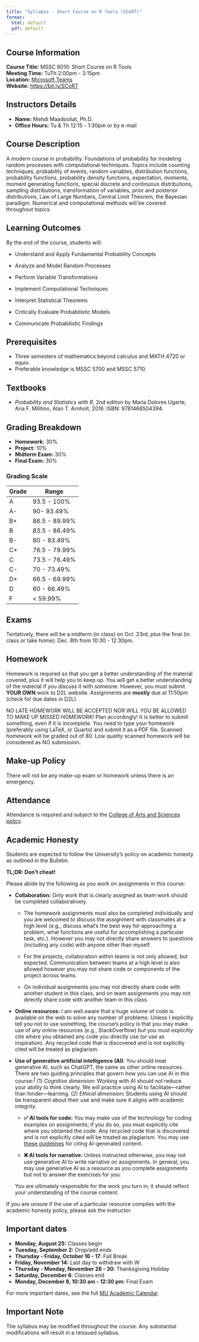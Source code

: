 ```yaml
---
title: "Syllabus - Short Course on R Tools (SCoRT)"
format: 
  html: default
  pdf: default
---
```


## Course Information

**Course Title:** MSSC 6010: Short Course on R Tools\
**Meeting Time:** TuTh 2:00pm - 3:15pm\
**Location:** [Microsoft Teams](https://teams.microsoft.com/l/meetup-join/19%3awd6Q_CvflXuF_yLLWv5LC6iaIgbXcr62t2pVZE4Q1Jw1%40thread.tacv2/1736282508938?context=%7b%22Tid%22%3a%22abe32f68-c72d-420d-b5bd-750c63a268e4%22%2c%22Oid%22%3a%22b0161be8-acaa-4999-ba8b-8ed780d0b7bf%22%7d)\
**Website:** [https://bit.ly/SCoRT](https://bit.ly/SCoRT)

## Instructors Details

-   **Name:** Mehdi Maadooliat, Ph.D.
-   **Office Hours:** Tu & Th 12:15 - 1:30pm or by e-mail

## Course Description

A modern course in probability. Foundations of probability for modeling random processes with computational techniques. Topics include counting techniques, probability of events, random variables, distribution functions, probability functions, probability density functions, expectation, moments, moment generating functions, special discrete and continuous distributions, sampling distributions, transformation of variables, prior and posterior distributions, Law of Large Numbers, Central Limit Theorem, the Bayesian paradigm. Numerical and computational methods will be covered throughout topics.

## Learning Outcomes

By the end of the course, students will:

-   Understand and Apply Fundamental Probability Concepts

-   Analyze and Model Random Processes

-   Perform Variable Transformations

-   Implement Computational Techniques

-   Interpret Statistical Theorems

-   Critically Evaluate Probabilistic Models

-   Communicate Probabilistic Findings

## Prerequisites

-   Three semesters of mathematics beyond calculus and MATH 4720 or equiv.
-   Preferable knowledge is MSSC 5700 and MSSC 5710.

## Textbooks

-   *Probability and Statistics with R*, 2nd edition by Maria Dolores Ugarte, Ana F. Militino, Alan T. Arnholt, 2016. ISBN: 9781466504394.

## Grading Breakdown

-   **Homework:** 30%
-   **Project:** 10%
-   **Midterm Exam:** 30%
-   **Final Exam:** 30%

### Grading Scale

| Grade | Range         |
|-------|---------------|
| A     | 93.5 - 100%   |
| A-    | 90- 93.49%    |
| B+    | 86.5 - 89.99% |
| B     | 83.5 - 86.49% |
| B-    | 80 - 83.49%   |
| C+    | 76.5 - 79.99% |
| C     | 73.5 - 76.49% |
| C-    | 70 - 73.49%   |
| D+    | 66.5 - 69.99% |
| D     | 60 - 66.49%   |
| F     | \< 59.99%     |

## Exams

Tentatively, there will be a midterm (in class) on Oct. 23rd, plus the final (in class or take home): Dec. 8th from 10:30 - 12:30pm.

## Homework

Homework is required so that you get a better understanding of the material covered, plus it will help you to keep up. You will get a better understanding of the material if you discuss it with someone. However, you must submit **YOUR OWN** work to D2L website. Assignments are **mostly** due at 11:50pm (check for due dates in D2L).

NO LATE HOMEWORK WILL BE ACCEPTED NOR WILL YOU BE ALLOWED TO MAKE UP MISSED HOMEWORK! Plan accordingly! It is better to submit something, even if it is incomplete. You need to type your homework (preferably using LaTeX, or Quarto) and submit it as a PDF file. Scanned homework will be graded out of 80. Low quality scanned homework will be considered as NO submission.

## Make-up Policy

There will not be any make-up exam or homework unless there is an emergency.

## Attendance

Attendance is required and subject to the [College of Arts and Sciences policy](https://bulletin.marquette.edu/policies/attendance/undergraduate/).

## Academic Honesty

Students are expected to follow the University's policy on academic honesty as outlined in the Bulletin.

**TL;DR: Don't cheat!**

Please abide by the following as you work on assignments in this course:

-   **Collaboration:** Only work that is clearly assigned as team work should be completed collaboratively.

    -   The homework assignments must also be completed individually and you are welcomed to discuss the assignment with classmates at a high level (e.g., discuss what's the best way for approaching a problem, what functions are useful for accomplishing a particular task, etc.). However you may not directly share answers to questions (including any code) with anyone other than myself.

    -   For the projects, collaboration within teams is not only allowed, but expected. Communication between teams at a high level is also allowed however you may not share code or components of the project across teams.

    -   On individual assignments you may not directly share code with another student in this class, and on team assignments you may not directly share code with another team in this class.

-   **Online resources:** I am well aware that a huge volume of code is available on the web to solve any number of problems. Unless I explicitly tell you not to use something, the course's policy is that you may make use of any online resources (e.g., StackOverflow) but you must explicitly cite where you obtained any code you directly use (or use as inspiration). Any recycled code that is discovered and is not explicitly cited will be treated as plagiarism.

-   **Use of generative artificial intelligence (AI)**: You should treat generative AI, such as ChatGPT, the same as other online resources. There are two guiding principles that govern how you can use AI in this course:^[1](https://sta101-f23.github.io/course-syllabus.html#fn1)^ (1) *Cognitive dimension:* Working with AI should not reduce your ability to think clearly. We will practice using AI to facilitate---rather than hinder---learning. (2) *Ethical dimension***:** Students using AI should be transparent about their use and make sure it aligns with academic integrity.

    -   **✅ AI tools for code:** You may make use of the technology for coding examples on assignments; if you do so, you must explicitly cite where you obtained the code. Any recycled code that is discovered and is not explicitly cited will be treated as plagiarism. You may use [these guidelines](https://guides.lib.monash.edu/c.php?g=219786&p=6972087) for citing AI-generated content.

    -   **❌ AI tools for narrative:** Unless instructed otherwise, you may not use generative AI to write narrative on assignments. In general, you may use generative AI as a resource as you complete assignments but not to answer the exercises for you.

    You are ultimately responsible for the work you turn in; it should reflect *your* understanding of the course content.

If you are unsure if the use of a particular resource complies with the academic honesty policy, please ask the instructor.

## Important dates

-   **Monday, August 25:** Classes begin
-   **Tuesday, September 2:** Drop/add ends
-   **Thursday - Friday, October 16 - 17**: Fall Break
-   **Friday, November 14:** Last day to withdraw with W
-   **Thursday - Monday, November 26 - 30**: Thanksgiving Holiday
-   **Saturday, December 6**: Classes end
-   **Monday, December 8, 10:30 am - 12:30 pm**: Final Exam

For more important dates, see the full [MU Academic Calendar](https://www.marquette.edu/central/registrar/2025-fall-academic-calendar.php).

## Important Note

The syllabus may be modified throughout the course. Any substantial modifications will result in a reissued syllabus.
